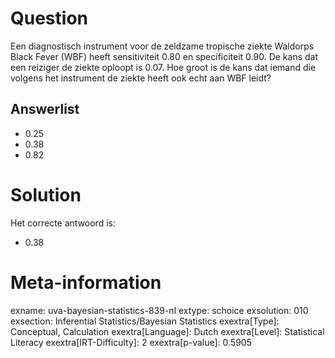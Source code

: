 Question
========

Een diagnostisch instrument voor de zeldzame tropische ziekte Waldorps
Black Fever (WBF) heeft sensitiviteit 0.80 en specificiteit 0.90. De
kans dat een reiziger de ziekte oploopt is 0.07. Hoe groot is de kans
dat iemand die volgens het instrument de ziekte heeft ook echt aan WBF
leidt?


Answerlist
----------

* 0.25
* 0.38
* 0.82

Solution
========

Het correcte antwoord is: 

* 0.38

Meta-information
================
exname: uva-bayesian-statistics-839-nl
extype: schoice
exsolution: 010
exsection: Inferential Statistics/Bayesian Statistics
exextra[Type]: Conceptual, Calculation
exextra[Language]: Dutch
exextra[Level]: Statistical Literacy
exextra[IRT-Difficulty]: 2
exextra[p-value]: 0.5905

